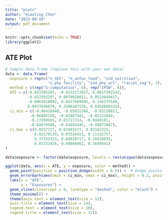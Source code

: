 ```yaml
---
title: "plots"
author: "Xiaoting Chen"
date: "2023-09-19"
output: pdf_document
---
```


```r
knitr::opts_chunk$set(echo = TRUE)
library(ggplot2)
```

## ATE Plot


```r
# Sample data frame (replace this with your own data)
data <- data.frame(
  exposure = rep(c("n_SES", "n_unfav_food", "ind_nutrition",
                   "n_phy_facility", "ind_phy_act", "racial_seg"), 2),
  method = c(rep("G-computation", 6), rep("IPSW", 6)),
  ATE = c(-0.022505207, -0.0132172827, 0.0017392542, 
          -0.022505207, 0.0070020811, 0.0523644617,
          -0.0063618892, 0.0417689945, 0.146375548,
          0.0473926079, 0.2506207526, 0.0362880332),
  ci_min = c(-0.06416848, -0.05831368, -0.03128012,
           -0.06805158, -0.02887941, -0.02121049,
           -0.17260665, 0.03717214, -0.0449191,
           -0.02679408, -0.41692445, -0.04873067),
  ci_max = c(0.0257727, 0.02493277, 0.03141223,
             0.02179139, 0.03516423, 0.11142757,
             0.37233313, 0.04830717, 0.35638935,
             0.07232426, 0.60046862, 0.1649441)
)

data$exposure <- factor(data$exposure, levels = rev(unique(data$exposure)))

ggplot(data, aes(x = ATE, y = exposure, color = method)) +
  geom_point(position = position_dodge(width = 0.5)) +  # Dodge points for different groups
  geom_errorbarh(aes(xmin = ci_min, xmax = ci_max), height = 0.2, position = position_dodge(width = 0.5)) +
  labs(x = "ATE",
       y = "Exposures") +
  geom_vline(xintercept = 0, linetype = "dashed", color = "black") +
  theme_minimal() +
  theme(axis.text = element_text(size = 12),     
  axis.title = element_text(size = 14),    
  legend.text = element_text(size = 10),  
  legend.title = element_text(size = 12))
```

